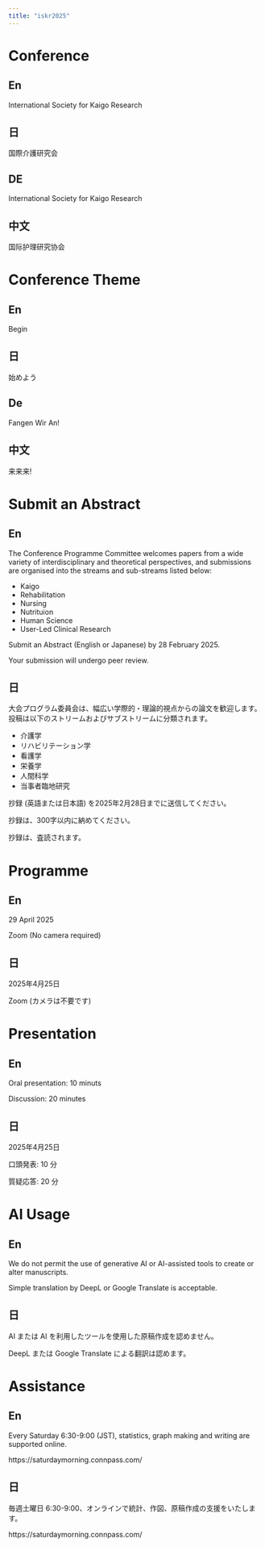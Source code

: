 ```yaml
---
title: "iskr2025"
---
```


# Conference

::: {.panel-tabset}
## En {.unnumbered}

International Society for Kaigo Research

## 日 {.unnumbered}

国際介護研究会

## DE {.unnumbered}

International Society for Kaigo Research

## 中文 {.unnumbered}

国际护理研究协会

:::

# Conference Theme

::: {.panel-tabset}
## En  {.unnumbered}

Begin

## 日   {.unnumbered}

始めよう

## De  {.unnumbered}

Fangen Wir An!

## 中文

来来来!

:::


# Submit an Abstract

::: {.panel-tabset}
## En  {.unnumbered}

The Conference Programme Committee welcomes papers from a wide variety of interdisciplinary and theoretical perspectives, and submissions are organised into the streams and sub-streams listed below:

- Kaigo
- Rehabilitation
- Nursing
- Nutrituion
- Human Science
- User-Led Clinical Research

Submit an Abstract (English or Japanese) by 28 February 2025.

Your submission will undergo peer review.

## 日   {.unnumbered}

大会プログラム委員会は、幅広い学際的・理論的視点からの論文を歓迎します。投稿は以下のストリームおよびサブストリームに分類されます。

- 介護学
- リハビリテーション学
- 看護学
- 栄養学
- 人間科学
- 当事者臨地研究

抄録 (英語または日本語) を2025年2月28日までに送信してください。

抄録は、300字以内に納めてください。

抄録は、査読されます。

:::

# Programme

::: {.panel-tabset}
## En  {.unnumbered}

29 April 2025

Zoom (No camera required)

## 日   {.unnumbered}

2025年4月25日

Zoom (カメラは不要です)
:::

# Presentation

::: {.panel-tabset}
## En  {.unnumbered}

Oral presentation: 10 minuts

Discussion: 20 minutes

## 日   {.unnumbered}

2025年4月25日

口頭発表: 10 分

質疑応答: 20 分

:::

# AI Usage

::: {.panel-tabset}
## En  {.unnumbered}

We do not permit the use of generative AI or AI-assisted tools to create or alter  manuscripts. 

Simple translation by DeepL or Google Translate is acceptable.

## 日   {.unnumbered}

AI または AI を利用したツールを使用した原稿作成を認めません。

DeepL または Google Translate による翻訳は認めます。

:::

# Assistance

::: {.panel-tabset}
## En  {.unnumbered}

Every Saturday 6:30-9:00 (JST), statistics, graph making and writing are supported online.

https://saturdaymorning.connpass.com/

## 日   {.unnumbered}

毎週土曜日 6:30-9:00、オンラインで統計、作図、原稿作成の支援をいたします。

https://saturdaymorning.connpass.com/
:::


